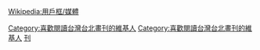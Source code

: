 {{Userbox
  |id=台北畫刊
  |id-c=#FFFF00
  |info=這個用戶喜歡閱讀[[台灣]]的'''[[台北畫刊]]'''。
  |info-c=#C515F5
  |info-s=10
  |border-c=#FF0000
}}<includeonly>[[Category:喜歡閱讀台灣台北畫刊的維基人]]</includeonly><noinclude>{{Clear}}
[[Category:喜歡閱讀台灣台北畫刊的維基人]]
[[Wikipedia:用戶框/媒體]]
[[Category:媒體用戶框模板|刊]]
</noinclude>